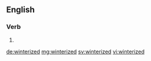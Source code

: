 ==English==

===Verb===
{{head|en}}

# {{en-past of|winterize}}

[[de:winterized]]
[[mg:winterized]]
[[sv:winterized]]
[[vi:winterized]]